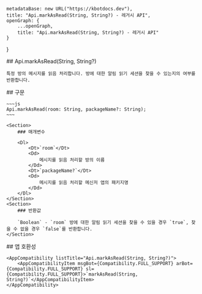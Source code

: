 
    metadataBase: new URL("https://kbotdocs.dev"),
    title: "Api.markAsRead(String, String?) - 레거시 API",
    openGraph: {
        ...openGraph,
        title: "Api.markAsRead(String, String?) - 레거시 API"
    }
}

<Section>
    ## Api.markAsRead(String, String?)

    특정 방의 메시지를 읽음 처리합니다. 방에 대한 알림 읽기 세션을 찾을 수 있는지의 여부를 반환합니다.
</Section>
<Section>
    ## 구문

    ~~~js
    Api.markAsRead(room: String, packageName?: String);
    ~~~

    <Section>
        ### 매개변수

        <Dl>
            <Dt>`room`</Dt>
            <Dd>
                메시지를 읽음 처리할 방의 이름
            </Dd>
            <Dt>`packageName?`</Dt>
            <Dd>
                메시지를 읽음 처리할 메신저 앱의 패키지명
            </Dd>
        </Dl>
    </Section>
    <Section>
        ### 반환값

        `Boolean` - `room` 방에 대한 알림 읽기 세션을 찾을 수 있을 경우 `true`, 찾을 수 없을 경우 `false`를 반환합니다.
    </Section>
</Section>
<Section>
    ## 앱 호환성

    <AppCompatibility listTitle="Api.markAsRead(String, String?)">
        <AppCompatibilityItem msgBot={Compatibility.FULL_SUPPORT} arBot={Compatibility.FULL_SUPPORT} sl={Compatibility.FULL_SUPPORT}>`markAsRead(String, String?)`</AppCompatibilityItem>
    </AppCompatibility>
</Section>